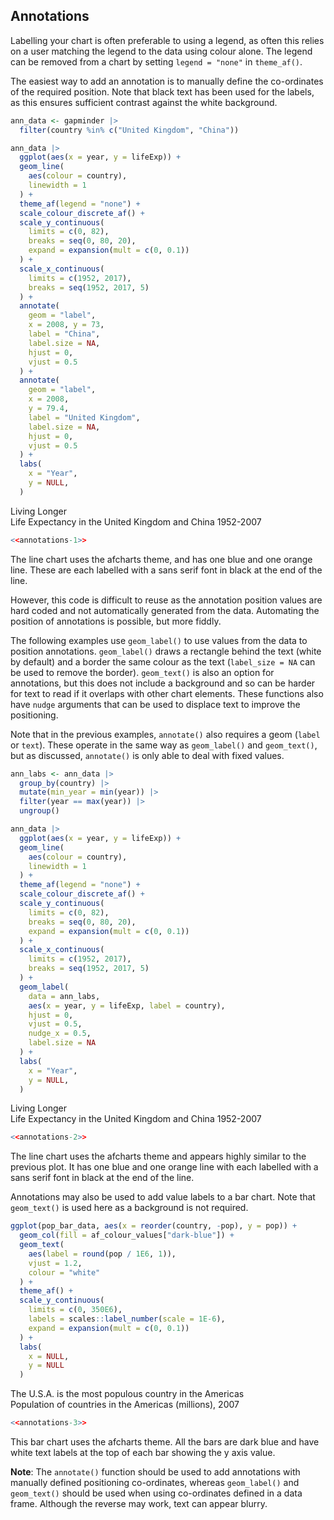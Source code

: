 ## Annotations

Labelling your chart is often preferable to using a legend, as often this relies on a user matching the legend to the data using colour alone. The legend can be removed from a chart by setting `legend = "none"` in `theme_af()`.

The easiest way to add an annotation is to manually define the co-ordinates of the required position. Note that black text has been used for the labels, as this ensures sufficient contrast against the white background.

```r
ann_data <- gapminder |>
  filter(country %in% c("United Kingdom", "China"))
```

```r
ann_data |>
  ggplot(aes(x = year, y = lifeExp)) +
  geom_line(
    aes(colour = country),
    linewidth = 1
  ) +
  theme_af(legend = "none") +
  scale_colour_discrete_af() +
  scale_y_continuous(
    limits = c(0, 82),
    breaks = seq(0, 80, 20),
    expand = expansion(mult = c(0, 0.1))
  ) +
  scale_x_continuous(
    limits = c(1952, 2017),
    breaks = seq(1952, 2017, 5)
  ) +
  annotate(
    geom = "label",
    x = 2008, y = 73,
    label = "China",
    label.size = NA,
    hjust = 0,
    vjust = 0.5
  ) +
  annotate(
    geom = "label",
    x = 2008,
    y = 79.4,
    label = "United Kingdom",
    label.size = NA,
    hjust = 0,
    vjust = 0.5
  ) +
  labs(
    x = "Year",
    y = NULL,
  )
```

<div class="chart-title">Living Longer</div>
<div class="chart-subtitle">Life Expectancy in the United Kingdom and China 1952-2007</div>
```r
<<annotations-1>>
```

The line chart uses the afcharts theme, and has one blue and one orange line. These are each labelled with a sans serif font in black at the end of the line.

However, this code is difficult to reuse as the annotation position values are hard coded and not automatically generated from the data. Automating the position of annotations is possible, but more fiddly. 

The following examples use `geom_label()` to use values from the data to position annotations. `geom_label()` draws a rectangle behind the text (white by default) and a border the same colour as the text (`label_size = NA` can be used to remove the border). `geom_text()` is also an option for annotations, but this does not include a background and so can be harder for text to read if it overlaps with other chart elements. These functions also have `nudge` arguments that can be used to displace text to improve the positioning.

Note that in the previous examples, `annotate()` also requires a geom (`label` or `text`). These operate in the same way as `geom_label()` and `geom_text()`, but as discussed, `annotate()` is only able to deal with fixed values.


```r
ann_labs <- ann_data |>
  group_by(country) |>
  mutate(min_year = min(year)) |>
  filter(year == max(year)) |>
  ungroup()

ann_data |>
  ggplot(aes(x = year, y = lifeExp)) +
  geom_line(
    aes(colour = country),
    linewidth = 1
  ) +
  theme_af(legend = "none") +
  scale_colour_discrete_af() +
  scale_y_continuous(
    limits = c(0, 82),
    breaks = seq(0, 80, 20),
    expand = expansion(mult = c(0, 0.1))
  ) +
  scale_x_continuous(
    limits = c(1952, 2017),
    breaks = seq(1952, 2017, 5)
  ) +
  geom_label(
    data = ann_labs,
    aes(x = year, y = lifeExp, label = country),
    hjust = 0,
    vjust = 0.5,
    nudge_x = 0.5,
    label.size = NA
  ) +
  labs(
    x = "Year",
    y = NULL,
  )
```

<div class="chart-title">Living Longer</div>
<div class="chart-subtitle">Life Expectancy in the United Kingdom and China 1952-2007</div>

```r
<<annotations-2>>
```

The line chart uses the afcharts theme and appears highly similar to the previous plot. It has one blue and one orange line with each labelled with a sans serif font in black at the end of the line.

Annotations may also be used to add value labels to a bar chart. Note that `geom_text()` is used here as a background is not required.

```r
ggplot(pop_bar_data, aes(x = reorder(country, -pop), y = pop)) +
  geom_col(fill = af_colour_values["dark-blue"]) +
  geom_text(
    aes(label = round(pop / 1E6, 1)),
    vjust = 1.2,
    colour = "white"
  ) +
  theme_af() +
  scale_y_continuous(
    limits = c(0, 350E6),
    labels = scales::label_number(scale = 1E-6),
    expand = expansion(mult = c(0, 0.1))
  ) +
  labs(
    x = NULL,
    y = NULL
  )
```

<div class="chart-title">The U.S.A. is the most populous country in the Americas</div>
<div class="chart-subtitle">Population of countries in the Americas (millions), 2007</div>
```r
<<annotations-3>>
```

This bar chart uses the afcharts theme. All the bars are dark blue and have white text labels at the top of each bar showing the y axis value.

**Note**: The `annotate()` function should be used to add annotations with manually defined positioning co-ordinates, whereas `geom_label()` and `geom_text()` should be used when using co-ordinates defined in a data frame. Although the reverse may work, text can appear blurry.
